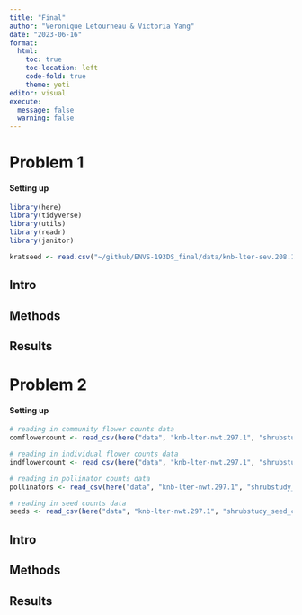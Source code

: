 ```yaml
---
title: "Final"
author: "Veronique Letourneau & Victoria Yang"
date: "2023-06-16"
format:
  html:
    toc: true
    toc-location: left
    code-fold: true
    theme: yeti
editor: visual
execute:
  message: false
  warning: false
---
```


# Problem 1

#### Setting up

```r
library(here)
library(tidyverse)
library(utils)
library(readr)
library(janitor)
```

```r
kratseed <- read.csv("~/github/ENVS-193DS_final/data/knb-lter-sev.208.102459/sev208_kratseedbank_20120213.txt")
```

## Intro

## Methods

## Results

# Problem 2

#### Setting up

```r
# reading in community flower counts data
comflowercount <- read_csv(here("data", "knb-lter-nwt.297.1", "shrubstudy_community_flower_counts.ms.data.csv"))

# reading in individual flower counts data
indflowercount <- read_csv(here("data", "knb-lter-nwt.297.1", "shrubstudy_individual_flower_counts.ms.data.csv"))

# reading in pollinator counts data
pollinators <- read_csv(here("data", "knb-lter-nwt.297.1", "shrubstudy_pollinator.ms.data.csv"))

# reading in seed counts data
seeds <- read_csv(here("data", "knb-lter-nwt.297.1", "shrubstudy_seed_ctwt.ms.data.csv"))
```

## Intro

## Methods

## Results
